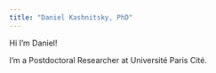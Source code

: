 ```yaml
---
title: "Daniel Kashnitsky, PhD"
---
```


Hi I'm Daniel!

I'm a Postdoctoral Researcher at Université Paris Cité.





